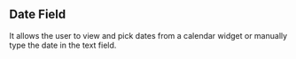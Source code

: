 
<Meta title='Forms/DateField/Readme' />

## Date Field
It allows the user to view and pick dates from a calendar widget or manually type the date in the text field.

<Preview withSource='none'>
  <stories.Playground />
</Preview>
